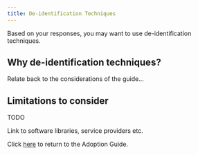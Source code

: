 ```yaml
---
title: De-identification Techniques
---
```



Based on your responses, you may want to use de-identification techniques.

## Why de-identification techniques?

Relate back to the considerations of the guide...

## Limitations to consider

TODO

<Collapse label="Technical resources">
  Link to software libraries, service providers etc.
</Collapse>

Click [here](/adoption-guide) to return to the Adoption Guide.
